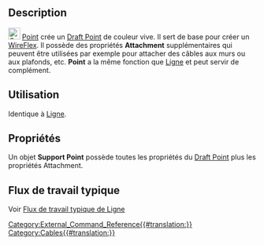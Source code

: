 <languages/>

<div class="mw-translate-fuzzy">
{{Docnav/fr
|[[Cables_Material/fr|Matériau]]
|[[Cables_SupportLine/fr|Ligne]]
|[[Cables_Workbench/fr|Cables]]
|IconL=Cables_Material.svg
|IconR=Cables_SupportLine.svg
|IconC=Cables_workbench_icon.svg
}}
</div>

{{GuiCommand/fr
|Name=Cables SupportPoint
|Name/fr=Cables Point
|MenuLocation=Cable Support → Support Point
|Workbenches=[[Cables_Workbench/fr|Cables]]
|Shortcut=
|Version=1.0
|SeeAlso=[[Cables_Cable/fr|Cables Câble]], [[Cables_CableBox/fr|Cables Boîte]], [[Cables_SupportLine/fr|Cables Ligne]]
}}

==Description==

[[Image:Cables_SupportPoint.svg|24px]] [[Cables_SupportPoint/fr|Point]] crée un [[Draft_Point/fr|Draft Point]] de couleur vive. Il sert de base pour créer un [[Cables_WireFlex/fr|WireFlex]]. Il possède des propriétés '''Attachment''' supplémentaires qui peuvent être utilisées par exemple pour attacher des câbles aux murs ou aux plafonds, etc. '''Point''' a la même fonction que [[Cables_SupportLine/fr|Ligne]] et peut servir de complément.

<span id="Usage"></span>
==Utilisation==

Identique à [[Cables_SupportLine/fr|Ligne]].

<span id="Properties"></span>
==Propriétés==

Un objet '''Support Point''' possède toutes les propriétés du [[Draft_Point/fr#Propriétés|Draft Point]] plus les propriétés Attachment.

<span id="Typical_workflow"></span>
== Flux de travail typique ==

Voir [[Cables_SupportLine/fr#Flux_de_travail_typique|Flux de travail typique de Ligne]]


<div class="mw-translate-fuzzy">
{{Docnav/fr
|[[Cables_Material/fr|Matériau]]
|[[Cables_SupportLine/fr|Ligne]]
|[[Cables_Workbench/fr|Cables]]
|IconL=Cables_Material.svg
|IconR=Cables_SupportLine.svg
|IconC=Cables_workbench_icon.svg
}}
</div>

[[Category:External_Command_Reference{{#translation:}}]]
[[Category:Cables{{#translation:}}]]